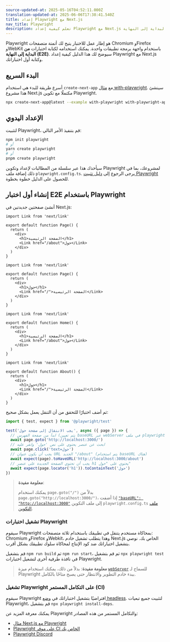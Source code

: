 ```yaml
---
source-updated-at: 2025-05-16T04:52:11.000Z
translation-updated-at: 2025-06-06T17:38:41.540Z
title: إعداد Playwright مع Next.js
nav_title: Playwright
description: تعلم كيفية إعداد Playwright مع Next.js لإجراء اختبارات من البداية إلى النهاية (E2E).
---
```


Playwright هو إطار عمل للاختبار يتيح لك أتمتة متصفحات Chromium وFirefox وWebKit باستخدام واجهة برمجة تطبيقات واحدة. يمكنك استخدامه لكتابة اختبارات **من البداية إلى النهاية (E2E)**. سيوضح لك هذا الدليل كيفية إعداد Playwright مع Next.js وكتابة أول اختباراتك.

## البدء السريع

أسرع طريقة للبدء هي استخدام `create-next-app` مع [مثال with-playwright](https://github.com/vercel/next.js/tree/canary/examples/with-playwright). سينشئ هذا مشروع Next.js مكتملًا مع تكوين Playwright.

```bash filename="Terminal"
npx create-next-app@latest --example with-playwright with-playwright-app
```

## الإعداد اليدوي

لتثبيت Playwright، قم بتنفيذ الأمر التالي:

```bash filename="Terminal"
npm init playwright
# أو
yarn create playwright
# أو
pnpm create playwright
```

سيأخذك هذا عبر سلسلة من المطالبات لإعداد وتكوين Playwright لمشروعك، بما في ذلك إضافة ملف `playwright.config.ts`. يرجى الرجوع إلى [دليل تثبيت Playwright](https://playwright.dev/docs/intro#installation) للحصول على الدليل خطوة بخطوة.

## إنشاء أول اختبار E2E باستخدام Playwright

أنشئ صفحتين جديدتين في Next.js:

<AppOnly>

```tsx filename="app/page.tsx"
import Link from 'next/link'

export default function Page() {
  return (
    <div>
      <h1>الصفحة الرئيسية</h1>
      <Link href="/about">حول</Link>
    </div>
  )
}
```

```tsx filename="app/about/page.tsx"
import Link from 'next/link'

export default function Page() {
  return (
    <div>
      <h1>حول</h1>
      <Link href="/">الصفحة الرئيسية</Link>
    </div>
  )
}
```

</AppOnly>

<PagesOnly>

```tsx filename="pages/index.ts"
import Link from 'next/link'

export default function Home() {
  return (
    <div>
      <h1>الصفحة الرئيسية</h1>
      <Link href="/about">حول</Link>
    </div>
  )
}
```

```tsx filename="pages/about.ts"
import Link from 'next/link'

export default function About() {
  return (
    <div>
      <h1>حول</h1>
      <Link href="/">الصفحة الرئيسية</Link>
    </div>
  )
}
```

</PagesOnly>

ثم أضف اختبارًا للتحقق من أن التنقل يعمل بشكل صحيح:

```ts filename="tests/example.spec.ts"
import { test, expect } from '@playwright/test'

test('يجب الانتقال إلى صفحة حول', async ({ page }) => {
  // ابدأ من صفحة الفهرس (يتم تعيين baseURL عبر webServer في ملف playwright.config.ts)
  await page.goto('http://localhost:3000/')
  // ابحث عن عنصر يحتوي على نص 'حول' وانقر عليه
  await page.click('text=حول')
  // يجب أن يكون عنوان URL الجديد "/about" (يتم استخدام baseURL هناك)
  await expect(page).toHaveURL('http://localhost:3000/about')
  // يجب أن تحتوي الصفحة الجديدة على عنصر h1 يحتوي على "حول"
  await expect(page.locator('h1')).toContainText('حول')
})
```

> **معلومة مفيدة**:
>
> يمكنك استخدام `page.goto("/")` بدلاً من `page.goto("http://localhost:3000/")`، إذا أضفت [`"baseURL": "http://localhost:3000"`](https://playwright.dev/docs/api/class-testoptions#test-options-base-url) إلى ملف التكوين `playwright.config.ts` [ملف التكوين](https://playwright.dev/docs/test-configuration).

### تشغيل اختبارات Playwright

سيقوم Playwright بمحاكاة مستخدم يتنقل في تطبيقك باستخدام ثلاثة متصفحات: Chromium وFirefox وWebkit، وهذا يتطلب تشغيل خادم Next.js الخاص بك. نوصي بتشغيل اختباراتك ضد كود الإنتاج لمحاكاة سلوك تطبيقك بشكل أقرب.

قم بتشغيل `npm run build` ثم `npm run start`، ثم قم بتشغيل `npx playwright test` في نافذة طرفية أخرى لتشغيل اختبارات Playwright.

> **معلومة مفيدة**: بدلاً من ذلك، يمكنك استخدام ميزة [`webServer`](https://playwright.dev/docs/test-webserver/) للسماح لـ Playwright ببدء خادم التطوير والانتظار حتى يصبح متاحًا بالكامل.

### تشغيل Playwright على التكامل المستمر (CI)

سيقوم Playwright افتراضيًا بتشغيل اختباراتك في [وضع headless](https://playwright.dev/docs/ci#running-headed). لتثبيت جميع تبعيات Playwright، قم بتشغيل `npx playwright install-deps`.

يمكنك معرفة المزيد عن Playwright والتكامل المستمر من هذه المصادر:

- [مثال Next.js مع Playwright](https://github.com/vercel/next.js/tree/canary/examples/with-playwright)
- [Playwright على موفر CI الخاص بك](https://playwright.dev/docs/ci)
- [Playwright Discord](https://discord.com/invite/playwright-807756831384403968)